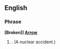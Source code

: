 ==English==
===Phrase===
'''[Broken]] [[Arrow]]'''

# {{US|euphemism}} {{alternative spelling of|broken arrow}}. (A nuclear accident.)